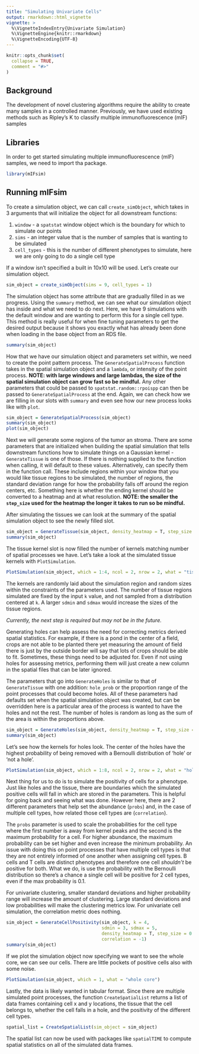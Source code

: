 ```yaml
---
title: "Simulating Univariate Cells"
output: rmarkdown::html_vignette
vignette: >
  %\VignetteIndexEntry{Univariate Simulation}
  %\VignetteEngine{knitr::rmarkdown}
  %\VignetteEncoding{UTF-8}
---
```


```r
knitr::opts_chunk$set(
  collapse = TRUE,
  comment = "#>"
)
```

## Background

The development of novel clustering algorithms require the ability to create many samples in a controlled manner. Previously, we have used existing methods such as Ripley's K to classify multiple immunofluorescence (mIF) samples

## Libraries

In order to get started simulating multiple immunofluorescence (mIF) samples, we need to import tha package.

```r
library(mIFsim)
```

## Running mIFsim

To create a simulation object, we can call `create_simObject`, which takes in 3 arguments that will initialize the object for all downstream functions:

1. `window` - a `spatstat` window object which is the boundary for which to simulate our points
2. `sims` - an integer value that is the number of samples that is wanting to be simulated
3. `cell_types` - this is the number of different phenotypes to simulate, here we are only going to do a single cell type

If a window isn't specified a built in 10x10 will be used. Let's create our simulation object.

```r
sim_object = create_simObject(sims = 9, cell_types = 1)
```

The simulation object has some attribute that are gradually filled in as we progress. Using the `summary` method, we can see what our simulation object has inside and what we need to do next. Here, we have 9 simulations with the default window and are wanting to perform this for a single cell type. This method is really useful for when fine tuning parameters to get the desired output because it shows you exactly what has already been done when loading in the base object from an RDS file.

```r
summary(sim_object)
```

How that we have our simulation object and parameters set within, we need to create the point pattern process. The `GenerateSpatialProcess` function takes in the spatial simulation object and a `lambda`, or intensity of the point process. **NOTE: with large windows and large lambdas, the size of the spatial simulation object can grow fast so be mindful.** Any other parameters that could be passed to `spatstat.random::rpoispp` can then be passed to `GenerateSpatialProcess` at the end. Again, we can check how we are filling in our slots with `summary` and even see how our new process looks like with `plot`.

```r
sim_object = GenerateSpatialProcess(sim_object)
summary(sim_object)
plot(sim_object)
```

Next we will generate some regions of the tumor an stroma. There are some parameters that are initialized when building the spatial simulation that tells downstream functions how to simulate things on a Gaussian kernel - `GenerateTissue` is one of those. If there is nothing supplied to the function when calling, it will default to these values. Alternatively, can specify them in the function call. These include regions within your window that you would like tissue regions to be simulated, the number of regions, the standard deviation range for how the probability falls off around the region centers, etc. Something here is whether the ending kernel should be converted to a heatmap and at what resolution. **NOTE: the smaller the `step_size` used for the heatmap the longer it takes to run so be mindful.** 

After simulating the tissues we can look at the summary of the spatial simulation object to see the newly filled slot.

```r
sim_object = GenerateTissue(sim_object, density_heatmap = T, step_size = 0.1, cores = 1)
summary(sim_object)
```

The tissue kernel slot is now filled the number of kernels matching number of spatial processes we have. Let's take a look at the simulated tissue kernels with `PlotSimulation`.

```r
PlotSimulation(sim_object, which = 1:4, ncol = 2, nrow = 2, what = "tissue heatmap")
```

The kernels are randomly laid about the simulation region and random sizes within the constraints of the parameters used. The number of tissue regions simulated are fixed by the input `k` value, and not sampled from a distribution centered at `k`. A larger `sdmin` and `sdmax` would increase the sizes of the tissue regions. 

*Currently, the next step is required but may not be in the future.*

Generating holes can help assess the need for correcting metrics derived spatial statistics. For example, if there is a pond in the center of a field, crops are not able to be planted there yet measuring the amount of field there is just by the outside border will say that lots of crops should be able to fit. Sometimes, these things need to be adjusted for. Even if not using holes for assessing metrics, performing them will just create a new column in the spatial files that can be later ignored.

The parameters that go into `GenerateHoles` is similar to that of `GenerateTissue` with one addition: `hole_prob` or the proportion range of the point processes that could become holes. All of these parameters had defaults set when the spatial simulation object was created, but can be overridden here is a particular area of the process is wanted to have the holes and not the rest. The number of holes is random as long as the sum of the area is within the proportions above. 

```r
sim_object = GenerateHoles(sim_object, density_heatmap = T, step_size = 0.1, cores = 1)
summary(sim_object)
```

Let's see how the kernels for holes look. The center of the holes have the highest probability of being removed with a Bernoulli distribution of 'hole' or 'not a hole'. 

```r
PlotSimulation(sim_object, which = 1:8, ncol = 2, nrow = 2, what = "hole heatmap")
```

Next thing for us to do is to simulate the positivity of cells for a phenotype. Just like holes and the tissue, there are boundaries which the simulated positive cells will fall in which are stored in the parameters. This is helpful for going back and seeing what was done. However here, there are 2 different parameters that help set the abundance (`probs`) and, in the case of multiple cell types, how related those cell types are (`correlation`). 

The `probs` parameter is used to scale the probabilities for the cell type where the first number is away from kernel peaks and the second is the maximum probability for a cell. For higher abundance, the maximum probability can be set higher and even increase the minimum probability. An issue with doing this on point processes that have multiple cell types is that they are not entirely informed of one another when assigning cell types. B cells and T cells are distinct phenotypes and therefore one cell *shouldn't* be positive for both. What we do, is use the probability with the Bernoulli distribution so there's a chance a single cell will be positive for 2 cell types, even if the max probability is 0.1.

For univariate clustering, smaller standard deviations and higher probability range will increase the amount of clustering. Large standard deviations and low probabilities will make the clustering metrics low. For univariate cell simulation, the correlation metric does nothing.

```r
sim_object = GenerateCellPositivity(sim_object, k = 4,
                                    sdmin = 3, sdmax = 5,
                                    density_heatmap = T, step_size = 0.1, cores = 1, probs = c(0.0, 0.1),
                                    correlation = -1)
summary(sim_object)
```

If we plot the simulation object now specifying we want to see the whole core, we can see our cells. There are little pockets of positive cells also with some noise.

```r
PlotSimulation(sim_object, which = 1, what = "whole core")
```

Lastly, the data is likely wanted in tabular format. Since there are multiple simulated point processes, the function `CreateSpatialList` returns a list of data frames containing cell x and y locations, the tissue that the cell belongs to, whether the cell falls in a hole, and the positivity of the different cell types.

```r
spatial_list = CreateSpatialList(sim_object = sim_object)
```

The spatial list can now be used with packages like `spatialTIME` to compute spatial statistics on all of the simulated data frames. 
